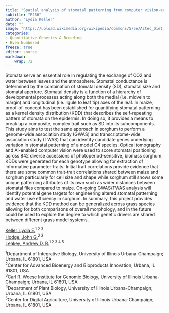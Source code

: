```yaml
---
title: "Spatial analysis of stomatal patterning from computer vision-annotated images for GWAS/TWAS of a diverse biomass sorghum population"
subtitle: "P266"
author: "Lydia Keller"
date: ""
image: "https://upload.wikimedia.org/wikipedia/commons/5/5e/Aztec_Diet_Basket_of_Corn_%289755332575%29.jpg"
categories: 
- Quantitative Genetics & Breeding
- Even Numbered
freeze: true
editor: source
markdown: 
    wrap: 72
---
```


Stomata serve an essential role in regulating the exchange of CO2 and water between leaves and the atmosphere. Stomatal conductance is determined by the combination of stomatal density (SD), stomatal size and stomatal aperture. Stomatal density is a function of a hierarchy of developmental processes acting along both the medial (i.e. midvein to margin) and longitudinal (i.e. ligule to leaf tip) axes of the leaf. In maize, proof-of-concept has been established for quantifying stomatal patterning as a kernel density distribution (KDD) that describes the self-repeating pattern of stomata on the epidermis. In doing so, it provides a means to break up a composite, complex trait such as SD into its subcomponents. This study aims to test the same approach in sorghum to perform a genome-wide association study (GWAS) and transcriptome-wide association study (TWAS) that can identify candidate genes underlying variation in stomatal patterning of a model C4 species. Optical tomography and AI-enabled computer vision were used to score stomatal positioning across 842 diverse accessions of photoperiod-sensitive, biomass sorghum. KDDs were generated for each genotype allowing for extraction of informative parameter-traits. Initial trait correlations provide evidence that there are some common trait-trait correlations shared between maize and sorghum particularly for cell size and shape while sorghum still shows some unique patterning attributes of its own such as wider distances between stomatal files compared to maize. On-going GWAS/TWAS analysis will identify potential gene targets for engineering altered stomatal patterning and water use efficiency in sorghum. In summary, this project provides evidence that the KDD method can be generalized across grass species allowing for both comparisons of overall morphology, and in the future could be used to explore the degree to which genetic drivers are shared between different grass model systems.

<a href='mailto:lydiak2@illinois.edu'>Keller, Lydia E.</a><sup>1 2 3</sup><br><a href='mailto:jghodge@illinois.edu'>Hodge, John G.</a><sup>2 3</sup><br><a href='mailto:leakey@illinois.edu'>Leakey, Andrew D. B.</a><sup>1 2 3 4 5</sup><br>

<sup>1</sup>Department of Integrative Biology, University of Illinois Urbana-Champaign; Urbana, IL 61801, USA<br><sup>2</sup>Center for Advanced Bioenergy and Bioproducts Innovation; Urbana, IL 61801, USA<br><sup>3</sup>Carl R. Woese Institute for Genomic Biology, University of Illinois Urbana-Champaign; Urbana, IL 61801, USA<br><sup>4</sup>Department of Plant Biology, University of Illinois Urbana-Champaign; Urbana, IL 61801, USA<br><sup>5</sup>Center for Digital Agriculture, University of Illinois Urbana-Champaign; Urbana, IL 61801, USA<br>